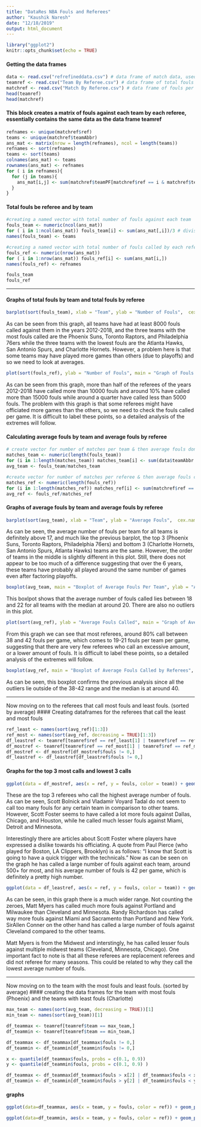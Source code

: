 ```yaml
---
title: "DataRes NBA Fouls and Referees"
author: "Kaushik Naresh"
date: "12/18/2019"
output: html_document
---
```


```r
library("ggplot2")
knitr::opts_chunk$set(echo = TRUE)
```

#### Getting the data frames
```r
data <- read.csv("refrefineddata.csv") # data frame of match data, used for counting number of matches...
teamref <- read.csv("Team By Referee.csv") # data frame of total fouls per team for each referee
matchref <- read.csv("Match By Referee.csv") # data frame of fouls per game for each referee (3 refs per game)
head(teamref)
head(matchref) 
```


#### This block creates a matrix of fouls against each team by each referee, essentially contains the same data as the data frame teamref
```r

refnames <- unique(matchref$ref)
teams <- unique(matchref$teamAbbr)
ans_mat <- matrix(nrow = length(refnames), ncol = length(teams))
refnames <- sort(refnames)
teams <- sort(teams)
colnames(ans_mat) <- teams
rownames(ans_mat) <- refnames
for ( i in refnames){
  for (j in teams){
    ans_mat[i,j] <- sum(matchref$teamPF[matchref$ref == i & matchref$teamAbbr == j]) + sum(matchref$opptPF[matchref$ref == i & matchref$opptAbbr == j])
  }
}
```





#### Total fouls be referee and by team
```r
#creating a named vector with total number of fouls against each team
fouls_team <- numeric(ncol(ans_mat))
for ( i in 1:ncol(ans_mat)) fouls_team[i] <- sum(ans_mat[,i])/3 # division by three because 3 refs count each foul
names(fouls_team) <- teams

#creating a named vector with total number of fouls called by each referee
fouls_ref <- numeric(nrow(ans_mat))
for ( i in 1:nrow(ans_mat)) fouls_ref[i] <- sum(ans_mat[i,])
names(fouls_ref) <- refnames

fouls_team
fouls_ref
```

---

#### Graphs of total fouls by team and total fouls by referee
```r
barplot(sort(fouls_team), xlab = "Team", ylab = "Number of Fouls",  cex.names = 0.3, main= "Barplot of Fouls by Team")
```

As can be seen from this graph, all teams have had at least 8000 fouls called against them in the years 2012-2018, and the three teams with the most fouls called are the Phoenix Suns, Toronto Raptors, and Philadelphia 76ers while the three teams with the lowest fouls are the Atlanta Hawks, San Antonio Spurs, and Charlotte Hornets. However, a problem here is that some teams may have played more games than others (due to playoffs) and so we need to look at averages.

```r
plot(sort(fouls_ref), ylab = "Number of Fouls", main = "Graph of Fouls per Referee", xlab = "Index")
```

As can be seen from this graph, more than half of the referees of the years 2012-2018 have called more than 10000 fouls and around 10% have called more than 15000 fouls while around a quarter have called less than 5000 fouls. The problem with this graph is that some referees might have officiated more games than the others, so we need to check the fouls called per game. It is difficult to label these points, so a detailed analysis of the extremes will follow.



#### Calculating average fouls by team and average fouls by referee
```r
# create vector for number of matches per team & then average fouls done
matches_team <- numeric(length(fouls_team))
for (i in 1:length(matches_team)) matches_team[i] <- sum(data$teamAbbr == names(fouls_team)[i] | data$opptAbbr == names(fouls_team)[i])
avg_team <- fouls_team/matches_team

#create vector for number of matches per referee & then average fouls called
matches_ref <- numeric(length(fouls_ref))
for (i in 1:length(matches_ref)) matches_ref[i] <- sum(matchref$ref == names(fouls_ref)[i])
avg_ref <- fouls_ref/matches_ref

```

#### Graphs of average fouls by team and average fouls by referee
```r
barplot(sort(avg_team), xlab = "Team", ylab = "Average Fouls",  cex.names = 0.3, main= "Barplot of Average Fouls by Team")

```

As can be seen, the average number of fouls per team for all teams is definitely above 17, and much like the previous barplot, the top 3 (Phoenix Suns, Toronto Raptors, Philadelphia 76ers) and bottom 3 (Charlotte Hornets, San Antonio Spurs, Atlanta Hawks) teams are the same. However, the order of teams in the middle is slightly different in this plot. Still, there does not appear to be too much of a difference suggesting that over the 6 years, these teams have probably all played around the same number of games even after factoring playoffs.

```r
boxplot(avg_team, main = "Boxplot of Average Fouls Per Team", ylab = "Average Fouls")
```

This boxlpot shows that the average number of fouls called lies between 18 and 22 for all teams with the median at around 20. There are also no outliers in this plot.


```r
plot(sort(avg_ref), ylab = "Average Fouls Called", main = "Graph of Average Fouls per Referee", xlab = "Index")
```

From this graph we can see that most referees, around 80% call between 38 and 42 fouls per game, which comes to 19-21 fouls per team per game, suggesting that there are very few referees who call an excessive amount, or a lower amount of fouls. It is difficult to label these points, so a detailed analysis of the extremes will follow.

```r
boxplot(avg_ref, main = "Boxplot of Average Fouls Called by Referees", ylab = "Average Fouls Called")
```

As can be seen, this boxplot confirms the previous analysis since all the outliers lie outside of the 38-42 range and the median is at around 40.

---

Now moving on to the referees that call most fouls and least fouls. (sorted by average)
#### Creating dataframes for the referees that call the least and most fouls
```r
ref_least <- names(sort(avg_ref)[1:3])
ref_most <- names(sort(avg_ref, decreasing = TRUE)[1:3])
df_leastref <- teamref[teamref$ref == ref_least[1] | teamref$ref == ref_least[2] | teamref$ref == ref_least[3],]
df_mostref <- teamref[teamref$ref == ref_most[1] | teamref$ref == ref_most[2] | teamref$ref == ref_most[3],]
df_mostref <- df_mostref[df_mostref$fouls != 0,]
df_leastref <- df_leastref[df_leastref$fouls != 0,]
```


#### Graphs for the top 3 most calls and lowest 3 calls
```r
ggplot(data = df_mostref, aes(x = ref, y = fouls, color = team)) + geom_point() + labs(title = "Graph of Fouls Called by Top 3 Referees", x = "Referee", y = "Total Fouls")
```

These are the top 3 referees who call the highest average number of fouls. As can be seen, Scott Bolnick and Vladamir Voyard Tadal do not seem to call too many fouls for any certain team in comparison to other teams. However, Scott Foster seems to have called a lot more fouls against Dallas, Chicago, and Houston, while he called much lesser fouls against Miami, Detroit and Minnesota.

Interestingly there are articles about Scott Foster where players have expressed a dislike towards his officiating. A quote from Paul Pierce (who played for Boston, LA Clippers, Brooklyn) is as follows: "I know that Scott is going to have a quick trigger with the technicals." Now as can be seen on the graph he has called a large number of fouls against each team, around 500+ for most, and his average number of fouls is 42 per game, which is definitely a pretty high number.


```r
ggplot(data = df_leastref, aes(x = ref, y = fouls, color = team)) + geom_point() + labs(title = "Graph of Fouls Called by Bottom 3 Referees", x = "Referee", y = "Total Fouls")
```

As can be seen, in this graph there is a much wider range. Not counting the zeroes, Matt Myers has called much more fouls against Portland and Milwaukee than Cleveland and Minnesota. Randy Richardson has called way more fouls against Miami and Sacramento than
Portland and New York. SirAllen Conner on the other hand has called a large number of fouls against Cleveland compared to the other teams.

Matt Myers is from the Midwest and interstingly, he has called lesser fouls against multiple midwest teams (Cleveland, Minnesota, Chicago). One important fact to note is that all these referees are replacement referees and did not referee for many seasons. This could be related to why they call the lowest average number of fouls.

---

Now moving on to the team with the most fouls and least fouls. (sorted by average)
#### creating the data frames for the team with most fouls (Phoenix) and the teams with least fouls (Charlotte)
```r
max_team <- names(sort(avg_team, decreasing = TRUE))[1]
min_team <- names(sort(avg_team))[1]

df_teammax <- teamref[teamref$team == max_team,]
df_teammin <- teamref[teamref$team == min_team,]

df_teammax <- df_teammax[df_teammax$fouls != 0,]
df_teammin <- df_teammin[df_teammin$fouls != 0,]

x <- quantile(df_teammax$fouls, probs = c(0.1, 0.9))
y <- quantile(df_teammin$fouls, probs = c(0.1, 0.9) )

df_teammax <- df_teammax[df_teammax$fouls > x[2] | df_teammax$fouls < x[1],]
df_teammin <- df_teammin[df_teammin$fouls > y[2] | df_teammin$fouls < y[1],]
```

#### graphs
```r
ggplot(data=df_teammax, aes(x = team, y = fouls, color = ref)) + geom_point() + labs(title = "Graph of Fouls Called Against Phoenix Suns", x = "Team", y = "Total Fouls")

```


```r
ggplot(data=df_teammin, aes(x = team, y = fouls, color = ref)) + geom_point() + labs(title = "Graph of Fouls Called Against Charlotte Hornets", x = "Team", y = "Total Fouls")
```


